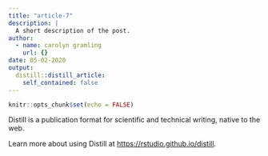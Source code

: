 ```yaml
---
title: "article-7"
description: |
  A short description of the post.
author:
  - name: carolyn gramling
    url: {}
date: 05-02-2020
output:
  distill::distill_article:
    self_contained: false
---
```


```r
knitr::opts_chunk$set(echo = FALSE)
```

Distill is a publication format for scientific and technical writing, native to the web.

Learn more about using Distill at <https://rstudio.github.io/distill>.

